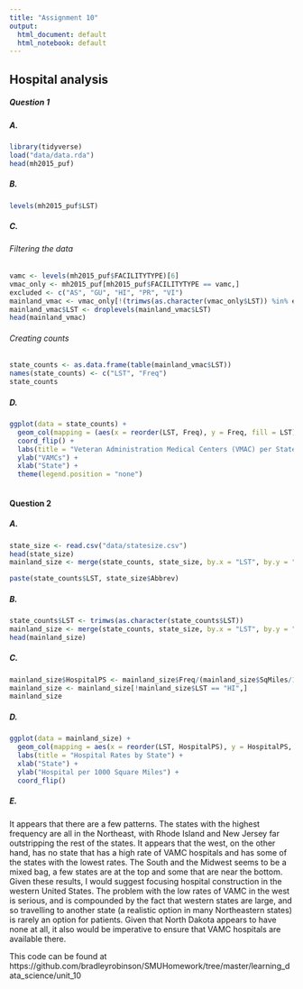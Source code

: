 ```yaml
---
title: "Assignment 10"
output:
  html_document: default
  html_notebook: default
---
```

## Hospital analysis

##### Question 1

##### A.
```r
library(tidyverse)
load("data/data.rda")
head(mh2015_puf)
```
##### B.
```r
levels(mh2015_puf$LST)
```


##### C.
###### Filtering the data
```r
vamc <- levels(mh2015_puf$FACILITYTYPE)[6]
vmac_only <- mh2015_puf[mh2015_puf$FACILITYTYPE == vamc,]
excluded <- c("AS", "GU", "HI", "PR", "VI")
mainland_vmac <- vmac_only[!(trimws(as.character(vmac_only$LST)) %in% excluded),]
mainland_vmac$LST <- droplevels(mainland_vmac$LST)
head(mainland_vmac)
```
###### Creating counts
```r
state_counts <- as.data.frame(table(mainland_vmac$LST))
names(state_counts) <- c("LST", "Freq")
state_counts
```

##### D.
```r
ggplot(data = state_counts) +
  geom_col(mapping = (aes(x = reorder(LST, Freq), y = Freq, fill = LST))) + 
  coord_flip() +
  labs(title = "Veteran Administration Medical Centers (VMAC) per State") +
  ylab("VAMCs") + 
  xlab("State") +
  theme(legend.position = "none")
  
```

#### Question 2
##### A.
```r
state_size <- read.csv("data/statesize.csv")
head(state_size)
mainland_size <- merge(state_counts, state_size, by.x = "LST", by.y = "Abbrev")
```

```r
paste(state_counts$LST, state_size$Abbrev)
```

##### B.
```r
state_counts$LST <- trimws(as.character(state_counts$LST))
mainland_size <- merge(state_counts, state_size, by.x = "LST", by.y = "Abbrev")
head(mainland_size)
```

##### C.
```r
mainland_size$HospitalPS <- mainland_size$Freq/(mainland_size$SqMiles/1000)
mainland_size <- mainland_size[!mainland_size$LST == "HI",]
mainland_size
```
##### D.
```r
ggplot(data = mainland_size) +
  geom_col(mapping = aes(x = reorder(LST, HospitalPS), y = HospitalPS, fill = Region)) + 
  labs(title = "Hospital Rates by State") +
  xlab("State") +
  ylab("Hospital per 1000 Square Miles") +
  coord_flip()

```
##### E.
It appears that there are a few patterns. The states with the highest frequency are all in the Northeast, with Rhode Island and New Jersey far outstripping the rest of the states. It appears that the west, on the other hand, has no state that has a high rate of VAMC hospitals and has some of the states with the lowest rates. The South and the Midwest seems to be a mixed bag, a few states are at the top and some that are near the bottom. Given these results, I would suggest focusing hospital construction in the western United States. The problem with the low rates of VAMC in the west is serious, and is compounded by the fact that western states are large, and so travelling to another state (a realistic option in many Northeastern states) is rarely an option for patients. Given that North Dakota appears to have none at all, it also would be imperative to ensure that VAMC hospitals are available there. 


This code can be found at https://github.com/bradleyrobinson/SMUHomework/tree/master/learning_data_science/unit_10